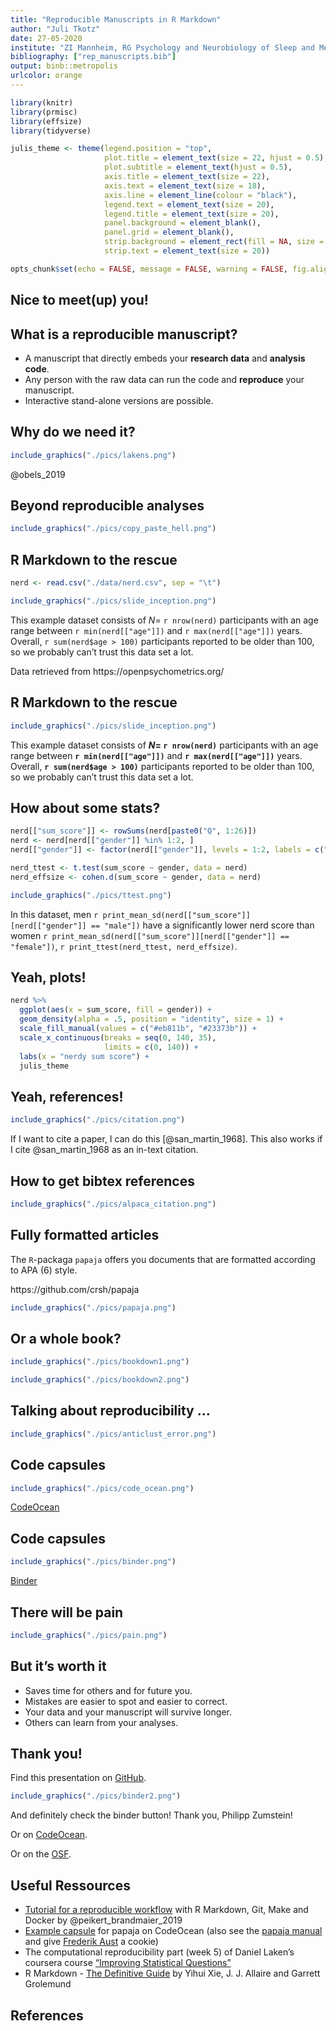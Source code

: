 ```yaml
---
title: "Reproducible Manuscripts in R Markdown"
author: "Juli Tkotz"
date: 27-05-2020
institute: "ZI Mannheim, RG Psychology and Neurobiology of Sleep and Memory"
bibliography: ["rep_manuscripts.bib"]
output: binb::metropolis
urlcolor: orange
---
```


```r
library(knitr)
library(prmisc)
library(effsize)
library(tidyverse)

julis_theme <- theme(legend.position = "top", 
                     plot.title = element_text(size = 22, hjust = 0.5),
                     plot.subtitle = element_text(hjust = 0.5),
                     axis.title = element_text(size = 22),
                     axis.text = element_text(size = 18),
                     axis.line = element_line(colour = "black"),
                     legend.text = element_text(size = 20), 
                     legend.title = element_text(size = 20),
                     panel.background = element_blank(),
                     panel.grid = element_blank(),
                     strip.background = element_rect(fill = NA, size = 1),
                     strip.text = element_text(size = 20))

opts_chunk$set(echo = FALSE, message = FALSE, warning = FALSE, fig.align = 'center', out.width = '90%')
```

## Nice to meet(up) you!

\begin{columns}[onlytextwidth,T]
  \begin{column}{.4\linewidth}
    \includegraphics[width=\linewidth]{./pics/juli.jpg}
  \end{column}
  \begin{column}{.6\linewidth}
  \vspace{1.5cm}
  
  \begin{itemize}
    \item Juli Tkotz
    \item PhD student ZI Mannheim
    \item RG Psychology and Neurobiology of Sleep and Memory
  \end{itemize}

  \end{column}
\end{columns}

## What is a reproducible manuscript?

- A manuscript that directly embeds your **research data** and **analysis code**.
- Any person with the raw data can run the code and **reproduce** your manuscript.
- Interactive stand-alone versions are possible.

## Why do we need it?

```r
include_graphics("./pics/lakens.png")
```

\tiny
@obels_2019
\normalsize

## Beyond reproducible analyses

```r
include_graphics("./pics/copy_paste_hell.png")
```

## R Markdown to the rescue

```r
nerd <- read.csv("./data/nerd.csv", sep = "\t")
```

```r
include_graphics("./pics/slide_inception.png")
```

This example dataset consists of $N =$ `r nrow(nerd)` participants with an age range between `r min(nerd[["age"]])` and `r max(nerd[["age"]])` years.
Overall, `r sum(nerd$age > 100)` participants reported to be older than 100, so we probably can't trust this data set a lot.

\tiny
Data retrieved from https://openpsychometrics.org/
\normalsize

## R Markdown to the rescue

```r
include_graphics("./pics/slide_inception.png")
```

This example dataset consists of **$N =$ `r nrow(nerd)`** participants with an age range between **`r min(nerd[["age"]])`** and **`r max(nerd[["age"]])`** years.
Overall, **`r sum(nerd$age > 100)`** participants reported to be older than 100, so we probably can't trust this data set a lot.

## How about some stats?

```r
nerd[["sum_score"]] <- rowSums(nerd[paste0("Q", 1:26)])
nerd <- nerd[nerd[["gender"]] %in% 1:2, ]
nerd[["gender"]] <- factor(nerd[["gender"]], levels = 1:2, labels = c("male", "female"))
```

\footnotesize

```r
nerd_ttest <- t.test(sum_score ~ gender, data = nerd)
nerd_effsize <- cohen.d(sum_score ~ gender, data = nerd)
```

\normalsize

```r
include_graphics("./pics/ttest.png")
```

In this dataset, men `r print_mean_sd(nerd[["sum_score"]][nerd[["gender"]] == "male"])` have a significantly lower nerd score than women `r print_mean_sd(nerd[["sum_score"]][nerd[["gender"]] == "female"])`, `r print_ttest(nerd_ttest, nerd_effsize)`.

## Yeah, plots!

```r
nerd %>% 
  ggplot(aes(x = sum_score, fill = gender)) +
  geom_density(alpha = .5, position = "identity", size = 1) +
  scale_fill_manual(values = c("#eb811b", "#23373b")) +
  scale_x_continuous(breaks = seq(0, 140, 35),
                     limits = c(0, 140)) +
  labs(x = "nerdy sum score") +
  julis_theme
```

## Yeah, references!

```r
include_graphics("./pics/citation.png")
```

If I want to cite a paper, I can do this [@san_martin_1968].
This also works if I cite @san_martin_1968 as an in-text citation.

## How to get bibtex references

```r
include_graphics("./pics/alpaca_citation.png")
```

## Fully formatted articles

The `R`-packaga `papaja` offers you documents that are formatted according to APA (6) style.

\tiny
https://github.com/crsh/papaja
\normalsize

```r
include_graphics("./pics/papaja.png")
```

## Or a whole book?

```r
include_graphics("./pics/bookdown1.png")
```

```r
include_graphics("./pics/bookdown2.png")
```

## Talking about reproducibility ...

```r
include_graphics("./pics/anticlust_error.png")
```

## Code capsules

```r
include_graphics("./pics/code_ocean.png")
```

\small
[CodeOcean](https://codeocean.com/)
\normalsize

## Code capsules

```r
include_graphics("./pics/binder.png")
```

\small
[Binder](https://github.com/rocker-org/binder)
\normalsize

## There will be pain

```r
include_graphics("./pics/pain.png")
```

## But it's worth it

- Saves time for others and for future you.
- Mistakes are easier to spot and easier to correct.
- Your data and your manuscript will survive longer.
- Others can learn from your analyses.

## Thank you!

Find this presentation on [GitHub](https://github.com/einGlasRotwein/MOSM_talk).

```r
include_graphics("./pics/binder2.png")
```

And definitely check the binder button! Thank you, Philipp Zumstein!

Or on [CodeOcean](https://codeocean.com/capsule/3923848/tree/v1).

Or on the [OSF](https://osf.io/gzf9h/).

## Useful Ressources

- [Tutorial for a reproducible workflow](https://psyarxiv.com/8xzqy/) with R Markdown, Git, Make and Docker by @peikert_brandmaier_2019
- [Example capsule](https://t.co/icY9wPvJgI?amp=1) for papaja on CodeOcean (also see the [papaja manual](https://crsh.github.io/papaja_man/) and give [Frederik Aust](https://twitter.com/FrederikAust) a cookie)
- The computational reproducibility part (week 5) of Daniel Laken's coursera course ["Improving Statistical Questions"](https://www.coursera.org/learn/improving-statistical-questions)
- R Markdown - [The Definitive Guide](https://bookdown.org/yihui/rmarkdown/) by Yihui Xie, J. J. Allaire and Garrett Grolemund

## References
\setlength{\parindent}{-0.2in}
\setlength{\leftskip}{0.2in}
\setlength{\parskip}{8pt}
\noindent
\small
